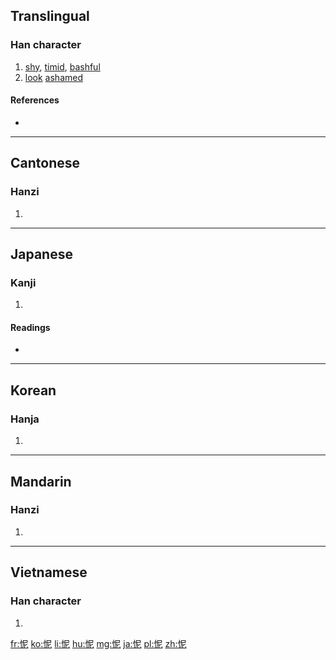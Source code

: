 ==Translingual==

===Han character===
{{Han char|rn=61|rad=心|as=05|sn=8|four=97011|canj=PSP|ids=⿰忄尼}}

# [[shy]], [[timid]], [[bashful]]
# [[look]] [[ashamed]]

====References====
* {{Han ref|kx=0382.080|dkj=10481|dj=0711.040|hdz=42287.160|uh=6029|ud=24617|bh=A9CB|bd=43467}}

----

==Cantonese==

===Hanzi===
{{yue-hanzi|jyut=[[nei4]]|y=nei4}}

# {{defn|lang=yue|sort=心05}}

----

==Japanese==

===Kanji===
{{ja-kanji|grade=|rs=心05}}

# {{defn|lang=ja|sort=心05}}

====Readings====
* {{ja-readings|on=[[じ]] (ji), [[でい]] (dei), [[に]] (ni)|kun=[[はず]] (hazu)}}

----

==Korean==

===Hanja===
{{ko-hanja|hangeul=[[니]], [[이]]|eumhun=|rv=ni, i|mr=ni, i|y=ni, i}}

# {{defn|lang=ko|sort=心05}}

----

==Mandarin==

===Hanzi===
{{cmn-hanzi|pin=[[ní]] ([[ni2]])|wg=ni<sup>2</sup>}}

# {{defn|lang=cmn|sort=心05}}

----

==Vietnamese==

===Han character===
{{vi-readings|rs=心05|hanviet=náy}}

# {{defn|lang=vi|sort=心05}}

[[fr:怩]]
[[ko:怩]]
[[li:怩]]
[[hu:怩]]
[[mg:怩]]
[[ja:怩]]
[[pl:怩]]
[[zh:怩]]